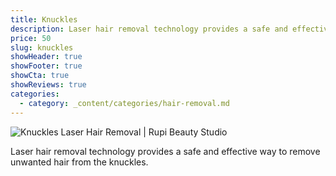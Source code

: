 ```yaml
---
title: Knuckles
description: Laser hair removal technology provides a safe and effective way to remove unwanted hair from the knuckles.
price: 50
slug: knuckles
showHeader: true
showFooter: true
showCta: true
showReviews: true
categories:
  - category: _content/categories/hair-removal.md
---
```


![Knuckles Laser Hair Removal | Rupi Beauty Studio](/uploads/services/laser-hair-removal.webp 'Knuckles Laser Hair Removal  | Rupi Beauty Studio')

Laser hair removal technology provides a safe and effective way to remove unwanted hair from the knuckles.
